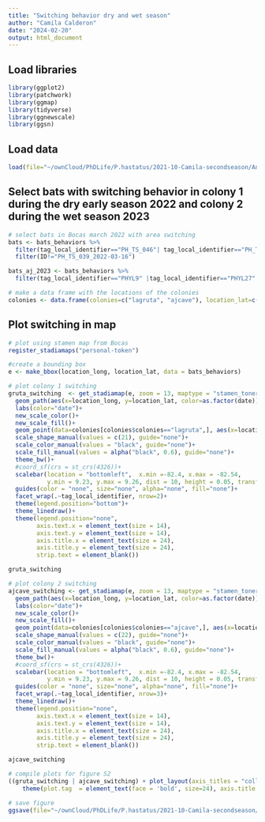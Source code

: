 ```yaml
---
title: "Switching behavior dry and wet season"
author: "Camila Calderon"
date: "2024-02-20"
output: html_document
---
```

## Load libraries

```r
library(ggplot2)
library(patchwork)
library(ggmap)
library(tidyverse)
library(ggnewscale)
library(ggsn)
```

## Load data

```r
load(file="~/ownCloud/PhDLife/P.hastatus/2021-10-Camila-secondseason/Analysis/Manuscript/data/Phyllostomus_HMMbehaviors.RData")
```

## Select bats with switching behavior in colony 1 during the dry early season 2022 and colony 2 during the wet season 2023

```r
# select bats in Bocas march 2022 with area switching
bats <- bats_behaviors %>%
  filter(tag_local_identifier=="PH_TS_046"| tag_local_identifier=="PH_TS_039")%>%
  filter(ID!="PH_TS_039_2022-03-16")

bats_aj_2023 <- bats_behaviors %>%
  filter(tag_local_identifier=="PHYL9" |tag_local_identifier=="PHYL27"|tag_local_identifier=="PHYL28")

# make a data frame with the locations of the colonies
colonies <- data.frame(colonies=c("lagruta", "ajcave"), location_lat=c( 9.396448,9.440312), location_long=c(-82.271541, -82.274955))

```

## Plot switching in map

```r
# plot using stamen map from Bocas
register_stadiamaps("personal-token") 

#create a bounding box
e <- make_bbox(location_long, location_lat, data = bats_behaviors)

# plot colony 1 switching
gruta_switching  <- get_stadiamap(e, zoom = 13, maptype = "stamen_toner_lite") %>% ggmap()+
  geom_path(aes(x=location_long, y=location_lat, color=as.factor(date)),data=bats)+
  labs(color="date")+
  new_scale_color()+
  new_scale_fill()+
  geom_point(data=colonies[colonies$colonies=="lagruta",], aes(x=location_long, y=location_lat, shape=colonies, size=5, fill=colonies, color=colonies))+
  scale_shape_manual(values = c(21), guide="none")+
  scale_color_manual(values = "black", guide="none")+
  scale_fill_manual(values = alpha("black", 0.6), guide="none")+
  theme_bw()+
  #coord_sf(crs = st_crs(4326))+
  scalebar(location = "bottomleft",  x.min =-82.4, x.max = -82.54,
           y.min = 9.23, y.max = 9.26, dist = 10, height = 0.05, transform = TRUE, model = "WGS84", dist_unit = "km", nudge_y= -0.01)+guides(color = "none", size="none")+
  guides(color = "none", size="none", alpha="none", fill="none")+
  facet_wrap(.~tag_local_identifier, nrow=2)+
  theme(legend.position="bottom")+
  theme_linedraw()+ 
  theme(legend.position="none", 
        axis.text.x = element_text(size = 14),
        axis.text.y = element_text(size = 14),
        axis.title.x = element_text(size = 24),
        axis.title.y = element_text(size = 24),
        strip.text = element_blank())

gruta_switching

# plot colony 2 switching
ajcave_switching <- get_stadiamap(e, zoom = 13, maptype = "stamen_toner_lite") %>% ggmap()+
  geom_path(aes(x=location_long, y=location_lat, color=as.factor(date)),data=bats_aj_2023)+
  labs(color="date")+
  new_scale_color()+
  new_scale_fill()+
  geom_point(data=colonies[colonies$colonies=="ajcave",], aes(x=location_long, y=location_lat, shape=colonies, size=5, fill=colonies, color=colonies))+
  scale_shape_manual(values = c(22), guide="none")+
  scale_color_manual(values = "black", guide="none")+
  scale_fill_manual(values = alpha("black", 0.6), guide="none")+
  theme_bw()+
  #coord_sf(crs = st_crs(4326))+
  scalebar(location = "bottomleft",  x.min =-82.4, x.max = -82.54,
           y.min = 9.23, y.max = 9.26, dist = 10, height = 0.05, transform = TRUE, model = "WGS84", dist_unit = "km", nudge_y= -0.01)+guides(color = "none", size="none")+
  guides(color = "none", size="none", alpha="none", fill="none")+
  facet_wrap(.~tag_local_identifier, nrow=3)+
  theme_linedraw()+
  theme(legend.position="none", 
        axis.text.x = element_text(size = 14),
        axis.text.y = element_text(size = 14),
        axis.title.x = element_text(size = 24),
        axis.title.y = element_text(size = 24),
        strip.text = element_blank())

ajcave_switching

# compile plots for figure S2
((gruta_switching | ajcave_switching) + plot_layout(axis_titles = "collect")+ plot_annotation(tag_levels = "A") & 
    theme(plot.tag  = element_text(face = 'bold', size=24), axis.title = element_text(face = 'bold', size=24), axis.title.x = element_text(size = 24), axis.title.y=element_text(size=24), axis.text.x=element_text(size=18, angle = 45, vjust = 0.9, hjust=1), axis.text.y=element_text(size=18)))

# save figure
ggsave(file="~/ownCloud/PhDLife/P.hastatus/2021-10-Camila-secondseason/Analysis/Manuscript/figures/FigS2.tiff", width=20, height = 15, dpi=300)
```

